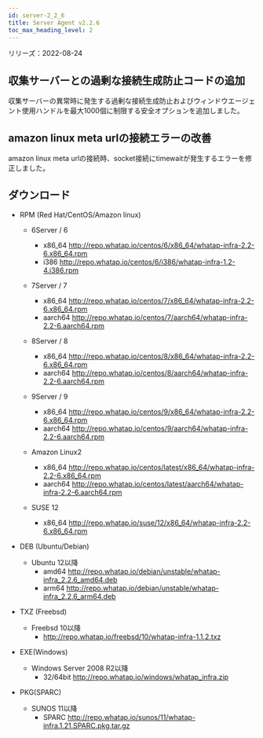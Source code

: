 ```yaml
---
id: server-2_2_6
title: Server Agent v2.2.6
toc_max_heading_level: 2
---
```


リリーズ：2022-08-24

## 収集サーバーとの過剰な接続生成防止コードの追加

収集サーバーの異常時に発生する過剰な接続生成防止およびウィンドウエージェント使用ハンドルを最大1000個に制限する安全オプションを追加しました。

## amazon linux meta urlの接続エラーの改善

amazon linux meta urlの接続時、socket接続にtimewaitが発生するエラーを修正しました。 

## ダウンロード

-   RPM (Red Hat/CentOS/Amazon linux)

    -   6Server / 6 
        -   x86_64 http://repo.whatap.io/centos/6/x86_64/whatap-infra-2.2-6.x86_64.rpm 
        -   i386 http://repo.whatap.io/centos/6/i386/whatap-infra-1.2-4.i386.rpm

    -   7Server / 7 
        -   x86_64 http://repo.whatap.io/centos/7/x86_64/whatap-infra-2.2-6.x86_64.rpm 
        -   aarch64 http://repo.whatap.io/centos/7/aarch64/whatap-infra-2.2-6.aarch64.rpm

    -   8Server / 8 
        -   x86_64 http://repo.whatap.io/centos/8/x86_64/whatap-infra-2.2-6.x86_64.rpm 
        -   aarch64 http://repo.whatap.io/centos/8/aarch64/whatap-infra-2.2-6.aarch64.rpm

    -   9Server / 9 
        -   x86_64 http://repo.whatap.io/centos/9/x86_64/whatap-infra-2.2-6.x86_64.rpm 
        -   aarch64 http://repo.whatap.io/centos/9/aarch64/whatap-infra-2.2-6.aarch64.rpm

    -   Amazon Linux2
        -   x86_64 http://repo.whatap.io/centos/latest/x86_64/whatap-infra-2.2-6.x86_64.rpm 
        -   aarch64 http://repo.whatap.io/centos/latest/aarch64/whatap-infra-2.2-6.aarch64.rpm

    -   SUSE 12
        -   x86_64 http://repo.whatap.io/suse/12/x86_64/whatap-infra-2.2-6.x86_64.rpm

-   DEB (Ubuntu/Debian)
    -   Ubuntu 12以降
        -   amd64 http://repo.whatap.io/debian/unstable/whatap-infra_2.2.6_amd64.deb
        -   arm64 http://repo.whatap.io/debian/unstable/whatap-infra_2.2.6_arm64.deb

-   TXZ (Freebsd)
    -   Freebsd 10以降
        -   http://repo.whatap.io/freebsd/10/whatap-infra-1.1.2.txz

-   EXE(Windows)
    -   Windows Server 2008 R2以降
        -   32/64bit http://repo.whatap.io/windows/whatap_infra.zip

-   PKG(SPARC)
    -   SUNOS 11以降
        -   SPARC http://repo.whatap.io/sunos/11/whatap-infra.1.21.SPARC.pkg.tar.gz
